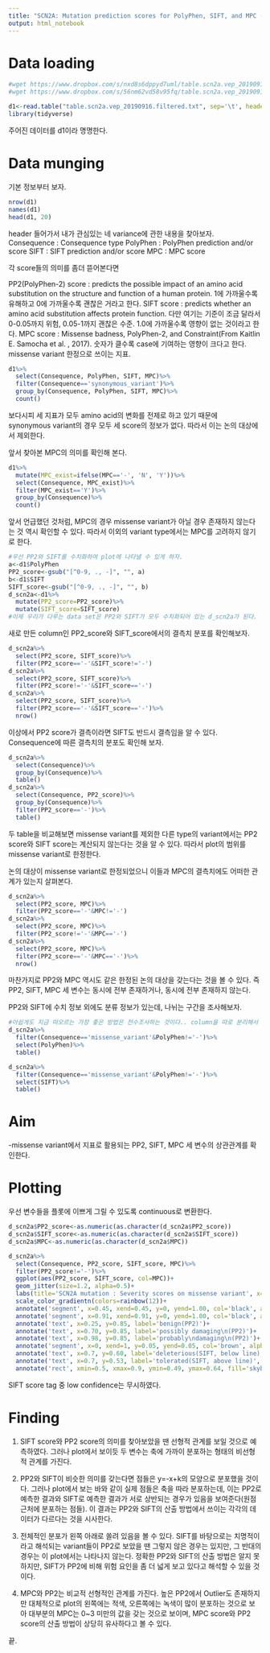 ```yaml
---
title: "SCN2A: Mutation prediction scores for PolyPhen, SIFT, and MPC (by Consequence)"
output: html_notebook
---
```


# Data loading

```bash
#wget https://www.dropbox.com/s/nxd8s6dppyd7uml/table.scn2a.vep_20190916.filtered.txt
#wget https://www.dropbox.com/s/56nm62vd58v95fq/table.scn2a.vep_20190916.headers.txt
```

```r
d1<-read.table("table.scn2a.vep_20190916.filtered.txt", sep='\t', header=T)
library(tidyverse)
```
주어진 데이터를 d1이라 명명한다.

# Data munging

기본 정보부터 보자.

```r
nrow(d1)
names(d1)
head(d1, 20)
```

header 들어가서 내가 관심있는 네 variance에 관한 내용을 찾아보자.
Consequence : Consequence type
PolyPhen : PolyPhen prediction and/or score
SIFT : SIFT prediction and/or score
MPC : MPC score

각 score들의 의미를 좀더 뜯어본다면

PP2(PolyPhen-2) score : predicts the possible impact of an amino acid substitution on the structure and function of a human protein. 1에 가까울수록 유해하고 0에 가까울수록 괜찮은 거라고 한다.
SIFT score : predicts whether an amino acid substitution affects protein function. 다만 여기는 기준이 조금 달라서 0-0.05까지 위험, 0.05-1까지 괜찮은 수준. 1.0에 가까울수록 영향이 없는 것이라고 한다.
MPC score : Missense badness, PolyPhen-2, and Constraint(From Kaitlin E. Samocha et al. , 2017). 숫자가 클수록 case에 기여하는 영향이 크다고 한다. missense variant 한정으로 쓰이는 지표.

```r
d1%>%
  select(Consequence, PolyPhen, SIFT, MPC)%>%
  filter(Consequence=='synonymous_variant')%>%
  group_by(Consequence, PolyPhen, SIFT, MPC)%>%
  count()
```

보다시피 세 지표가 모두 amino acid의 변화를 전제로 하고 있기 때문에 synonymous variant의 경우 모두 세 score의 정보가 없다. 따라서 이는 논의 대상에서 제외한다.

앞서 찾아본 MPC의 의미를 확인해 본다.

```r
d1%>%
  mutate(MPC_exist=ifelse(MPC=='-', 'N', 'Y'))%>%
  select(Consequence, MPC_exist)%>%
  filter(MPC_exist=='Y')%>%
  group_by(Consequence)%>%
  count()
```

앞서 언급했던 것처럼, MPC의 경우 missense variant가 아닐 경우 존재하지 않는다는 것 역시 확인할 수 있다. 따라서 이외의 variant type에서는 MPC를 고려하지 않기로 한다.

```r
#우선 PP2와 SIFT를 수치화하여 plot에 나타낼 수 있게 하자.
a<-d1$PolyPhen
PP2_score<-gsub("[^0-9, ., -]", "", a)
b<-d1$SIFT
SIFT_score<-gsub("[^0-9, ., -]", "", b)
d_scn2a<-d1%>%
  mutate(PP2_score=PP2_score)%>%
  mutate(SIFT_score=SIFT_score)
#이제 우리가 다루는 data set은 PP2와 SIFT가 모두 수치화되어 있는 d_scn2a가 된다.
```

새로 만든 column인 PP2_score와 SIFT_score에서의 결측치 분포를 확인해보자.

```r
d_scn2a%>%
  select(PP2_score, SIFT_score)%>%
  filter(PP2_score=='-'&SIFT_score!='-')
d_scn2a%>%
  select(PP2_score, SIFT_score)%>%
  filter(PP2_score!='-'&SIFT_score=='-')
d_scn2a%>%
  select(PP2_score, SIFT_score)%>%
  filter(PP2_score=='-'&SIFT_score=='-')%>%
  nrow()
```

이상에서 PP2 score가 결측이라면 SIFT도 반드시 결측임을 알 수 있다. Consequence에 따른 결측치의 분포도 확인해 보자.

```r
d_scn2a%>%
  select(Consequence)%>%
  group_by(Consequence)%>%
  table()
d_scn2a%>%
  select(Consequence, PP2_score)%>%
  group_by(Consequence)%>%
  filter(PP2_score=='-')%>%
  table()
```

두 table을 비교해보면 missense variant를 제외한 다른 type의 variant에서는 PP2 score와 SIFT score는 계산되지 않는다는 것을 알 수 있다. 따라서 plot의 범위를 missense variant로 한정한다.

논의 대상이 missense variant로 한정되었으니 이들과 MPC의 결측치에도 어떠한 관계가 있는지 살펴본다.

```r
d_scn2a%>%
  select(PP2_score, MPC)%>%
  filter(PP2_score=='-'&MPC!='-')
d_scn2a%>%
  select(PP2_score, MPC)%>%
  filter(PP2_score!='-'&MPC=='-')
d_scn2a%>%
  select(PP2_score, MPC)%>%
  filter(PP2_score=='-'&MPC=='-')%>%
  nrow()
```

마찬가지로 PP2와 MPC 역시도 같은 한정된 논의 대상을 갖는다는 것을 볼 수 있다.
즉 PP2, SIFT, MPC 세 변수는 동시에 전부 존재하거나, 동시에 전부 존재하지 않는다.

PP2와 SIFT에 수치 정보 외에도 분류 정보가 있는데, 나뉘는 구간을 조사해보자.

```r
#아쉽게도 지금 떠오르는 가장 좋은 방법은 전수조사하는 것이다.. column을 따로 분리해서 sorting하는 방법을 쓰면 정리할 수 있겠지만, 현재 다루는 데이터의 row 수가 크지 않으므로 전수조사 방법도 나쁘지 않은 선택으로 보인다.
d_scn2a%>%
  filter(Consequence=='missense_variant'&PolyPhen!='-')%>%
  select(PolyPhen)%>%
  table()
```

```r
d_scn2a%>%
  filter(Consequence=='missense_variant'&PolyPhen!='-')%>%
  select(SIFT)%>%
  table()
```


# Aim

-missense variant에서 지표로 활용되는 PP2, SIFT, MPC 세 변수의 상관관계를 확인한다.

# Plotting

우선 변수들을 플롯에 이쁘게 그릴 수 있도록 continuous로 변환한다.
```r
d_scn2a$PP2_score<-as.numeric(as.character(d_scn2a$PP2_score))
d_scn2a$SIFT_score<-as.numeric(as.character(d_scn2a$SIFT_score))
d_scn2a$MPC<-as.numeric(as.character(d_scn2a$MPC))
```


```r
d_scn2a%>%
  select(Consequence, PP2_score, SIFT_score, MPC)%>%
  filter(PP2_score!='-')%>%
  ggplot(aes(PP2_score, SIFT_score, col=MPC))+
  geom_jitter(size=1.2, alpha=0.5)+
  labs(title='SCN2A mutation : Severity scores on missense variant', x='PolyPhen2 score', y='SIFT score')+
  scale_color_gradientn(colors=rainbow(12))+
  annotate('segment', x=0.45, xend=0.45, y=0, yend=1.00, col='black', alpha=0.7)+
  annotate('segment', x=0.91, xend=0.91, y=0, yend=1.00, col='black', alpha=0.7)+
  annotate('text', x=0.25, y=0.85, label='benign(PP2)')+
  annotate('text', x=0.70, y=0.85, label='possibly damaging\n(PP2)')+
  annotate('text', x=0.98, y=0.85, label='probably\ndamaging\n(PP2)')+
  annotate('segment', x=0, xend=1, y=0.05, yend=0.05, col='brown', alpha=0.7)+
  annotate('text', x=0.7, y=0.60, label='deleterious(SIFT, below line)', col='brown')+
  annotate('text', x=0.7, y=0.53, label='tolerated(SIFT, above line)', col='brown')+
  annotate('rect', xmin=0.5, xmax=0.9, ymin=0.49, ymax=0.64, fill='skyblue', alpha=0.2)
```

SIFT score tag 중 low confidence는 무시하였다.

# Finding

1. SIFT score와 PP2 score의 의미를 찾아보았을 땐 선형적 관계를 보일 것으로 예측하였다. 그러나 plot에서 보이듯 두 변수는 축에 가까이 분포하는 형태의 비선형적 관계를 가진다.

2. PP2와 SIFT이 비슷한 의미를 갖는다면 점들은 y=-x+k의 모양으로 분포했을 것이다. 그러나 plot에서 보는 바와 같이 실제 점들은 축을 따라 분포하는데, 이는 PP2로 예측한 결과와 SIFT로 예측한 결과가 서로 상반되는 경우가 있음을 보여준다(원점 근처에 분포하는 점들). 이 결과는 PP2와 SIFT의 산출 방법에서 쓰이는 각각의 데이터가 다르다는 것을 시사한다.

3. 전체적인 분포가 왼쪽 아래로 쏠려 있음을 볼 수 있다. SIFT를 바탕으로는 치명적이라고 해석되는 variant들이 PP2로 보았을 땐 그렇지 않은 경우는 있지만, 그 반대의 경우는 이 plot에서는 나타나지 않는다. 정확한 PP2와 SIFT의 산출 방법은 알지 못하지만, SIFT가 PP2에 비해 위험 요인을 좀 더 넓게 보고 있다고 해석할 수 있을 것이다.

4. MPC와 PP2는 비교적 선형적인 관계를 가진다. 높은 PP2에서 Outlier도 존재하지만 대체적으로 plot의 왼쪽에는 적색, 오른쪽에는 녹색이 많이 분포하는 것으로 보아 대부분의 MPC는 0~3 미만의 값을 갖는 것으로 보이며, MPC score와 PP2 score의 산출 방법이 상당히 유사하다고 볼 수 있다.

끝.